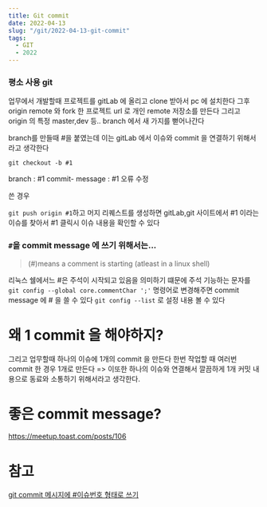 ```yaml
---
title: Git commit
date: 2022-04-13
slug: "/git/2022-04-13-git-commit"
tags:
  - GIT
  - 2022
---
```


### 평소 사용 git
업무에서 개발할때
프로젝트를 gitLab 에 올리고 clone 받아서 pc 에 설치한다
그후 origin remote 와 fork 한 프로젝트 url 로 개인 remote 저장소를 만든다
그리고 origin 의 특정 master,dev 등.. branch 에서 새 가지를 뻗어나간다

branch를 만들때 #을 붙였는데 이는 gitLab 에서 이슈와 commit 을 연결하기 위해서라고 생각한다

`git checkout -b #1`

branch : #1
commit- message : #1 오류 수정

쓴 경우

`git push origin #1`하고 머지 리퀘스트를 생성하면
gitLab,git 사이트에서 #1 이라는 이슈를 찾아서 #1 클릭시 이슈 내용을 확인할 수 있다

### `#`을 commit message 에 쓰기 위해서는...

> (#)means a comment is starting (atleast in a linux shell)

리눅스 쉘에서느 #은 주석이 시작되고 있음을 의미하기 떄문에
주석 기능하는 문자를
`git config --global core.commentChar ';'` 명령어로 변경해주면 commit message 에 # 을 쓸 수 있다
`git config --list` 로 설정 내용 볼 수 있다

# 왜 1 commit 을 해야하지?
그리고 업무할때
하나의 이슈에 1개의 commit 을 만든다
한번 작업할 때 여러번 commit 한 경우 1개로 만든다
=> 이또한 하나의 이슈와 연결해서 깔끔하게 1개 커밋 내용으로 동료와 소통하기 위해서라고 생각한다.

# 좋은 commit message?
https://meetup.toast.com/posts/106


# 참고
[git commit 메시지에 #이슈번호 형태로 쓰기](https://www.popit.kr/tip-git-commit-%EB%A9%94%EC%8B%9C%EC%A7%80%EC%97%90-%EC%9D%B4%EC%8A%88%EB%B2%88%ED%98%B8-%ED%98%95%ED%83%9C%EB%A1%9C-%EC%93%B0%EA%B8%B0/)